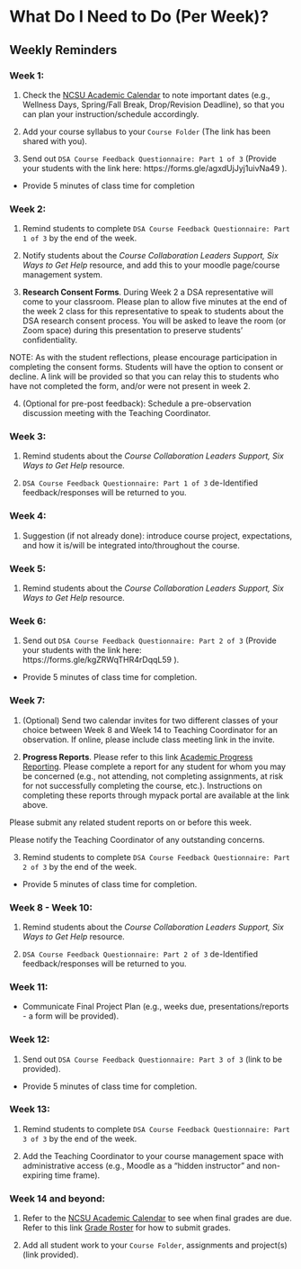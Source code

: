 # What Do I Need to Do (Per Week)?

## Weekly Reminders

### Week 1:

 1) Check the [NCSU Academic Calendar](https://studentservices.ncsu.edu/calendars/academic/) to note important dates (e.g., Wellness Days, Spring/Fall Break, Drop/Revision Deadline), so that you can plan your instruction/schedule accordingly.
 
 2) Add your course syllabus to your `Course Folder` (The link has been shared with you).
 
 3) Send out `DSA Course Feedback Questionnaire: Part 1 of 3` (Provide your students with the link here: https://forms.gle/agxdUjJyj1uivNa49 ).
 
  - Provide 5 minutes of class time for completion

### Week 2:

 1) Remind students to complete `DSA Course Feedback Questionnaire: Part 1 of 3` by the end of the week.

 2) Notify students about the *Course Collaboration Leaders Support, Six Ways to Get Help* resource, and add this to your moodle page/course management system.
 
 3) **Research Consent Forms**. During Week 2 a DSA representative will come to your classroom. Please plan to allow five minutes at the end of the week 2 class for this representative to speak to students about the DSA research consent process. You will be asked to leave the room (or Zoom space) during this presentation to preserve students' confidentiality. 

  NOTE: As with the student reflections, please encourage participation in completing the consent forms. Students will have the option to consent or decline. A link will be provided so that you can relay this to students who have not completed the form, and/or were not present in week 2.
  
 4) (Optional for pre-post feedback): Schedule a pre-observation discussion meeting with the Teaching Coordinator.
 
### Week 3:

 1) Remind students about the *Course Collaboration Leaders Support, Six Ways to Get Help* resource.

 2) `DSA Course Feedback Questionnaire: Part 1 of 3` de-Identified feedback/responses will be returned to you.

### Week 4:

 1) Suggestion (if not already done): introduce course project, expectations, and how it is/will be integrated into/throughout the course. 

### Week 5:

 1) Remind students about the *Course Collaboration Leaders Support, Six Ways to Get Help* resource.

### Week 6:

 1) Send out `DSA Course Feedback Questionnaire: Part 2 of 3` (Provide your students with the link here: https://forms.gle/kgZRWqTHR4rDqqL59 ).
 
 - Provide 5 minutes of class time for completion.
 
### Week 7:

 1) (Optional) Send two calendar invites for two different classes of your choice between Week 8 and Week 14 to Teaching Coordinator for an observation. If online, please include class meeting link in the invite.

 2) **Progress Reports**. Please refer to this link [Academic Progress Reporting](https://dasa.ncsu.edu/faculty-resources/academic-progress-reporting/). Please complete a report for any student for whom you may be concerned (e.g., not attending, not completing assignments, at risk for not successfully completing the course, etc.). Instructions on completing these reports through mypack portal are available at the link above.
 
 Please submit any related student reports on or before this week.
 
 Please notify the Teaching Coordinator of any outstanding concerns.
 
 3) Remind students to complete `DSA Course Feedback Questionnaire: Part 2 of 3` by the end of the week.
 
  - Provide 5 minutes of class time for completion.

### Week 8 - Week 10:

 1) Remind students about the *Course Collaboration Leaders Support, Six Ways to Get Help* resource.
 
 2) `DSA Course Feedback Questionnaire: Part 2 of 3` de-Identified feedback/responses will be returned to you.

### Week 11:

 - Communicate Final Project Plan (e.g., weeks due, presentations/reports - a form will be provided).

### Week 12:

1) Send out `DSA Course Feedback Questionnaire: Part 3 of 3` (link to be provided).

 - Provide 5 minutes of class time for completion.

### Week 13:

1) Remind students to complete `DSA Course Feedback Questionnaire: Part 3 of 3` by the end of the week.

2) Add the Teaching Coordinator to your course management space with administrative access (e.g., Moodle as a "hidden instructor" and non-expiring time frame).

### Week 14 and beyond:

1) Refer to the [NCSU Academic Calendar](https://studentservices.ncsu.edu/calendars/academic/) to see when final grades are due. Refer to this link [Grade Roster](https://sis.emas.ncsu.edu/faculty/faculty-center/#grades) for how to submit grades. 

2) Add all student work to your `Course Folder`, assignments and project(s) (link provided).

